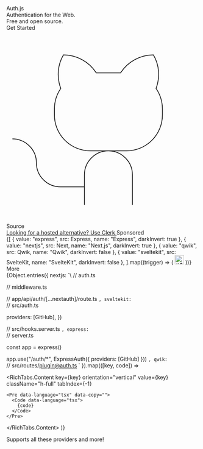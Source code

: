

<div className="relative overflow-hidden w-full h-full flex flex-col">
  <section className="flex justify-center w-full px-8 xl:px-0 flex-col lg:flex-row self-center items-center lg:items-start gap-6 max-w-7xl pt-12 pb-24 sm:py-32 lg:py-56">
    <div className="flex-col flex justify-start gap-10 lg:py-8 mx-8">
      <div className="flex flex-col gap-8 justify-center py-2 items-center w-full">
        <span className="text-6xl font-black lg:text-8xl">Auth.js</span>
        <div className="flex flex-col gap-4 justify-center text-2xl font-bold text-center lg:text-3xl">
          <div>Authentication for the Web.</div>
          <div className="underline-highlight">Free and open source.</div>
        </div>
      </div>
      <div className="text-lg justify-center items-center flex gap-4">
        <Link
          href="/getting-started"
          className="p-3 w-1/2 text-center bg-violet-600 dark:bg-violet-800 text-white hover:dark:bg-violet-900 transition hover:bg-violet-700 duration-300"
        >
          Get Started
        </Link>
        <Link
          href="https://github.com/nextauthjs/next-auth"
          target="_blank"
          className="p-3 w-1/2 justify-center flex gap-2 items-center dark:bg-gray-300 bg-violet-200 text-black transition duration-300 hover:dark:bg-gray-400 hover:bg-violet-300"
        >
          <svg className="size-5" viewBox="0 0 256 256">
            <rect width="256" height="256" fill="none" />
            <path
              d="M119.83,56A52,52,0,0,0,76,32a51.92,51.92,0,0,0-3.49,44.7A49.28,49.28,0,0,0,64,104v8a48,48,0,0,0,48,48h48a48,48,0,0,0,48-48v-8a49.28,49.28,0,0,0-8.51-27.3A51.92,51.92,0,0,0,196,32a52,52,0,0,0-43.83,24Z"
              fill="none"
              stroke="currentColor"
              strokeLinecap="round"
              strokeLinejoin="round"
              strokeWidth="16"
            />
            <path
              d="M104,232V192a32,32,0,0,1,32-32h0a32,32,0,0,1,32,32v40"
              fill="none"
              stroke="currentColor"
              strokeLinecap="round"
              strokeLinejoin="round"
              strokeWidth="16"
            />
            <path
              d="M104,208H72a32,32,0,0,1-32-32A32,32,0,0,0,8,144"
              fill="none"
              stroke="currentColor"
              strokeLinecap="round"
              strokeLinejoin="round"
              strokeWidth="16"
            />
          </svg>
          Source
        </Link>
      </div>
      <div className="text-lg flex-col flex gap-2 items-center">
        <a
          href="https://go.clerk.com/ew92wBC"
          target="_blank"
          className="group flex flex-col md:flex-row w-full items-center md:justify-between text-sm dark:bg-neutral-900/50 font-medium text-neutral-700 dark:text-neutral-300 bg-neutral-50/60 backdrop-blur px-4 py-3 border border-neutral-300 dark:border-neutral-800 rounded-md ring-[6px] ring-black/[0.02] dark:ring-black/10"
        >
          <span>Looking for a hosted alternative?</span>
          <span  
            className="flex gap-0.5 items-center font-semibold text-violet-600 dark:text-violet-400 group"
          >
            Use Clerk
            <CaretRight className="size-3 [&_polyline]:stroke-[px] transition group-hover:translate-x-0.5" />
          </span>
        </a>
        <span className="text-xs text-neutral-400 dark:text-neutral-600">Sponsored</span>
      </div>
    </div>
    <RichTabs
      orientation="horizontal"
      tabKey="hero"
      defaultValue="nextjs"
      className="w-full flex flex-col !py-8 md:!py-16 !m-0 max-w-xl xl:max-w-2xl lg:self-start"
    >
      <RichTabs.List className="justify-between p-2 rounded-t-lg bg-white/40 backdrop-blur dark:bg-neutral-950/25">
        <div className="flex gap-2">
          {[
            { value: "express", src: Express,  name: "Express", darkInvert: true },
            { value: "nextjs", src: Next, name: "Next.js", darkInvert: true },
            { value: "qwik", src: Qwik,  name: "Qwik", darkInvert: false },
            { value: "sveltekit", src: SvelteKit,  name: "SvelteKit", darkInvert: false },
          ].map((trigger) => (
            <RichTabs.Trigger
              key={trigger.value}
              title={trigger.name}
              value={trigger.value}
              orientation="vertical"
              className=" !border-0 aria-selected:!bg-violet-600 aria-selected:dark:!bg-violet-900 aria-selected:!text-white dark:bg-neutral-800 bg-white !h-auto !w-auto !flex-row !gap-2 !justify-start p-2 px-3 rounded-md outline-none transition-all duration-300 hover:bg-violet-200 hover:dark:bg-violet-900/20 !font-normal"
            >
              <img
                width="24"
                src={trigger.src}
                alt={`${trigger.name} Logo`}
                className={trigger.darkInvert ? 'dark:invert': '' }
              />
            </RichTabs.Trigger>
          ))}
          <Link
            href="/getting-started/integrations"
            className="!border-0 aria-selected:!bg-violet-600 aria-selected:dark:!bg-violet-900 dark:bg-neutral-900 bg-white !h-auto !w-auto !flex-row !gap-2 !justify-start p-2 px-3 rounded-md outline-none transition-all duration-300 flex items-center hover:bg-violet-200 hover:dark:bg-violet-900/20"
          >
            <span className="hidden text-sm md:block">More</span>
            <CaretRight className="size-4" />
          </Link>
        </div>
        <div className="inline-flex gap-2 items-center self-end pr-4 h-12">
          <div className="bg-green-300 rounded-full size-4"></div>
          <div className="bg-amber-300 rounded-full size-4"></div>
          <div className="bg-red-300 rounded-full size-4"></div>
        </div>
      </RichTabs.List>
      <div className="p-2 pt-0 w-full rounded-b-lg shadow-md bg-white/40 backdrop-blur dark:bg-neutral-950/25 [&_div]:border-0 [&_div]:shadow-none [&>div.h-full>div>div>pre]:dark:!bg-neutral-950/60 [&>div.h-full>div>div>pre]:!bg-white/60">
      {Object.entries({
        nextjs: `\
// auth.ts

// middleware.ts

// app/api/auth/[...nextauth]/route.ts
`,
          sveltekit: `\
// src/auth.ts

  providers: [GitHub],
})

// src/hooks.server.ts
`,
          express: `\
// server.ts

const app = express()

app.use("/auth/\*", ExpressAuth({ providers: [GitHub] }))
`,
          qwik: `\
// src/routes/plugin@auth.ts
`
}).map(([key, code]) =>

  <RichTabs.Content
    key={key}
    orientation="vertical"
    value={key}
    className="h-full"
    tabIndex={-1}
  >
    <Pre data-language="tsx" data-copy="">
      <Code data-language="tsx">
        {code}
      </Code>
    </Pre>
  </RichTabs.Content>
)}
</div>
</RichTabs>

  </section>
  <Guides />
  <section
    className="flex relative h-[40rem] flex-col justify-between items-center pt-24 pb-12
    bg-neutral-200 dark:bg-neutral-900 overflow-hidden"
  >
    <div
      className="z-10 flex gap-4 justify-start items-center text-2xl md:text-3xl font-bold
      text-center text-white lg:text-4xl h-full"
    >
      <div className="leading-normal text-slate-800 px-12 dark:text-slate-200 pb-12 dark:drop-shadow-none">
        Supports all these providers and more!
      </div>
    </div>
    <LogosMarquee />
  </section>
  <Footer className="bg-white dark:bg-neutral-950 py-8 !m-0" />
  <Blur />
  <div className="overflow-hidden bg-animation -z-10">
    <div id="stars"></div>
    <div id="stars2"></div>
    <div id="stars3"></div>
    <div id="stars4"></div>
  </div>
</div>
